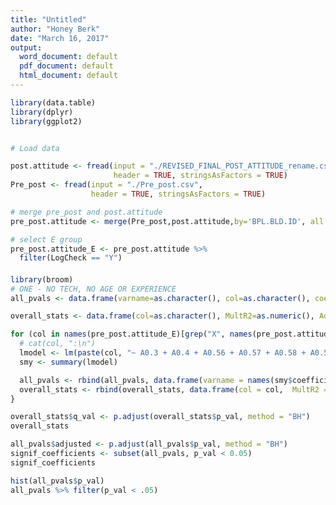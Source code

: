 ```yaml
---
title: "Untitled"
author: "Honey Berk"
date: "March 16, 2017"
output:
  word_document: default
  pdf_document: default
  html_document: default
---
```


```r
library(data.table)
library(dplyr)
library(ggplot2)


# Load data 

post.attitude <- fread(input = "./REVISED_FINAL_POST_ATTITUDE_rename.csv", 
                       header = TRUE, stringsAsFactors = TRUE)
Pre_post <- fread(input = "./Pre_post.csv", 
                  header = TRUE, stringsAsFactors = TRUE)

# merge pre_post and post.attitude
pre_post.attitude <- merge(Pre_post,post.attitude,by='BPL.BLD.ID', all.x = TRUE)

# select E group 
pre_post.attitude_E <- pre_post.attitude %>% 
  filter(LogCheck == "Y")
```

####


```r
library(broom)
# ONE - NO TECH, NO AGE OR EXPERIENCE
all_pvals <- data.frame(varname=as.character(), col=as.character(), coefest=as.numeric(), p_val=as.numeric())

overall_stats <- data.frame(col=as.character(), MultR2=as.numeric(), AdjR2=as.numeric(), p_val=as.numeric())

for (col in names(pre_post.attitude_E)[grep("X", names(pre_post.attitude_E))]) {
  # cat(col, ":\n")
  lmodel <- lm(paste(col, "~ A0.3 + A0.4 + A0.56 + A0.57 + A0.58 + A0.59 + Age + Experience + A0.68 + A0.69"), data = pre_post.attitude_E)
  smy <- summary(lmodel)

  all_pvals <- rbind(all_pvals, data.frame(varname = names(smy$coefficients[,4]), col = col, coefest = smy$coefficients[,1], p_val = smy$coefficients[,4]))
  overall_stats <- rbind(overall_stats, data.frame(col = col,  MultR2 = glance(lmodel)$r.squared, AdjR2 = glance(lmodel)$adj.r.squared, p_val = glance(lmodel)$p.value))
}

overall_stats$q_val <- p.adjust(overall_stats$p_val, method = "BH")
overall_stats

all_pvals$adjusted <- p.adjust(all_pvals$p_val, method = "BH")
signif_coefficients <- subset(all_pvals, p_val < 0.05)
signif_coefficients

```

```r

hist(all_pvals$p_val)
all_pvals %>% filter(p_val < .05)

```

